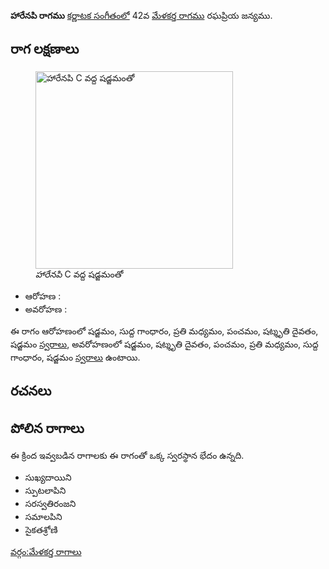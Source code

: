 {{Infobox ragam
	| name          	= హారేనపి
	| synonym	    	= 
	| mela          	= 
	| chakra        	= 
	| janaka        	= 
	| type          	= ఔదవ
	| arohanam      	= {{svaraC|S|G1|M2|P|D3|S'}} 
	| avarohanam    	= {{svaraC|S'|D3|P|M2|G1|S}}
	| jeeva         	=
	| chhaya        	=
	| nyasa         	=
	| vishesha      	= 
	| equivalent  		= 
}}
{{కర్ణాటక సంగీత రాగాలు}}
'''హారేనపి రాగము''' [[కర్ణాటక సంగీతం]]లో 42వ [[మేళకర్త రాగము]] రఘప్రియ జన్యము. 


==రాగ లక్షణాలు==
[[Image:harenapi_kb2wiki.png|thumb|right|316px|''హారేనపి'' C వద్ద షడ్జమంతో]]

* ఆరోహణ : {{svaraC|S|G1|M2|P|D3|S'}} 
* అవరోహణ : {{svaraC|S'|D3|P|M2|G1|S}}

ఈ రాగం ఆరోహణంలో షడ్జమం, సుద్ద  గాంధారం, ప్రతి మధ్యమం, పంచమం, షట్శృతి దైవతం, షడ్జమం [[స్వరాలు]], అవరోహణంలో షడ్జమం, షట్శృతి దైవతం, పంచమం, ప్రతి మధ్యమం, సుద్ద  గాంధారం, షడ్జమం [[స్వరాలు]] ఉంటాయి.

==రచనలు==



==పోలిన రాగాలు==
ఈ క్రింద ఇవ్వబడిన రాగాలకు ఈ రాగంతో ఒక్క స్వరస్థాన భేదం ఉన్నది.
* సుఖ్యదాయిని
* స్పుటలాపిని
* సరస్వతిరంజని
*  సమాలపిని
* సైకతశ్రోణి



[[వర్గం:మేళకర్త రాగాలు]]